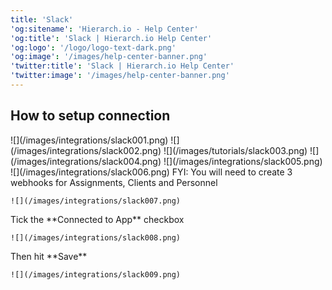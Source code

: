 ```yaml
---
title: 'Slack'
'og:sitename': 'Hierarch.io - Help Center'
'og:title': 'Slack | Hierarch.io Help Center'
'og:logo': '/logo/logo-text-dark.png'
'og:image': '/images/help-center-banner.png'
'twitter:title': 'Slack | Hierarch.io Help Center'
'twitter:image': '/images/help-center-banner.png'
---
```


## How to setup connection

<Steps>
  <Step title="Go to https://api.slack.com/apps (Login required)" />

  <Step title="Create an App">
    ![](/images/integrations/slack001.png)
  </Step>

  <Step title="Click &#x22;From scratch&#x22;">
    ![](/images/integrations/slack002.png)
  </Step>

  <Step title="Fill up the details, then click Create App.">
    ![](/images/tutorials/slack003.png)
  </Step>

  <Step title="Click Incoming Webhooks">
    ![](/images/integrations/slack004.png)
  </Step>

  <Step title="Activate Incoming Webhooks">
    ![](/images/integrations/slack005.png)
  </Step>

  <Step title="Click Add New Webhook to Workspace">
    ![](/images/integrations/slack006.png)
  </Step>

  <Step title="Select the channel for the webhook, then click Allow">
    FYI: You will need to create 3 webhooks for Assignments, Clients and Personnel

    ![](/images/integrations/slack007.png)
  </Step>

  <Step title="Then copy the webhook url to your integration panel.">
    Tick the **Connected to App** checkbox

    ![](/images/integrations/slack008.png)
  </Step>

  <Step title="Click the checkboxes on the Actions tab">
    Then hit **Save**

    ![](/images/integrations/slack009.png)
  </Step>
</Steps>

##